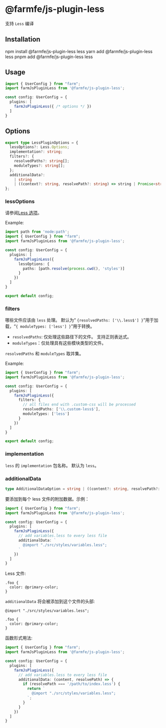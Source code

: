 
# @farmfe/js-plugin-less
支持 `Less` 编译

## Installation

<Tabs>
  <TabItem value="npm" label="npm">
    <CodeBlock>npm install @farmfe/js-plugin-less less</CodeBlock>
  </TabItem>
  <TabItem value="yarn" label="yarn">
    <CodeBlock>yarn add @farmfe/js-plugin-less less</CodeBlock>
  </TabItem>
  <TabItem value="pnpm" label="pnpm">
    <CodeBlock>pnpm add @farmfe/js-plugin-less less</CodeBlock>
  </TabItem>
</Tabs>

## Usage
```ts {2,6}
import { UserConfig } from "farm";
import farmJsPluginLess from '@farmfe/js-plugin-less';

const config: UserConfig = {
  plugins: [
    farmJsPluginLess({ /* options */ })
  ]
}
```

## Options
```ts
export type LessPluginOptions = {
  lessOptions?: Less.Options;
  implementation?: string;
  filters?: {
    resolvedPaths?: string[];
    moduleTypes?: string[];
  };
  additionalData?:
    | string
    | ((context?: string, resolvePath?: string) => string | Promise<string>);
};
```

### lessOptions
请参阅[Less 选项](https://lesscss.org/usage/#less-options)。

Example:
```ts
import path from 'node:path';
import { UserConfig } from "farm";
import farmJsPluginLess from '@farmfe/js-plugin-less';

const config: UserConfig = {
  plugins: [
    farmJsPluginLess({
      lessOptions: {
        paths: [path.resolve(process.cwd(), 'styles')]
      }
    })
  ]
}

export default config;
```

### filters
哪些文件应该由 `less` 处理。 默认为“ `{resolvedPaths: ['\\.less$'] }`”用于加载，“`{ moduleTypes: ['less'] }`”用于转换。

* `resolvedPaths`: 仅处理这些路径下的文件。 支持正则表达式。
* `moduleTypes`：仅处理具有这些模块类型的文件。

`resolvedPaths` 和 `moduleTypes` 取并集。

Example:
```ts
import { UserConfig } from "farm";
import farmJsPluginLess from '@farmfe/js-plugin-less';

const config: UserConfig = {
  plugins: [
    farmJsPluginLess({
      filters: {
        // all files end with .custom-css will be processed
        resolvedPaths: ['\\.custom-less$'],
        moduleTypes: ['less']
      }
    })
  ]
}

export default config;
```

### implementation
`less` 的 `implementation` 包名称。 默认为 `less`。

### additionalData
```ts
type AdditionalDataOption = string | ((content?: string, resolvePath?: string) => string | Promise<string>);
```
要添加到每个 less 文件的附加数据。示例：
```ts
import { UserConfig } from "farm";
import farmJsPluginLess from '@farmfe/js-plugin-less';

const config: UserConfig = {
  plugins: [
    farmJsPluginLess({
      // add variables.less to every less file
      additionalData: `
        @import "./src/styles/variables.less";
      `
    })
  ]
}
```
Less 文件:
```less title="index.less"
.foo {
  color: @primary-color;
}
```
`additionalData` 将会被添加到这个文件的头部:

```less title="index.less"
@import "./src/styles/variables.less";

.foo {
  color: @primary-color;
}
```

函数形式用法:
```ts
import { UserConfig } from "farm";
import farmJsPluginLess from '@farmfe/js-plugin-less';

const config: UserConfig = {
  plugins: [
    farmJsPluginLess({
      // add variables.less to every less file
      additionalData: (content, resolvePath) => {
        if (resolvePath === '/path/to/index.less') {
          return `
            @import "./src/styles/variables.less";
          `;
        }
      }
    })
  ]
}
```
